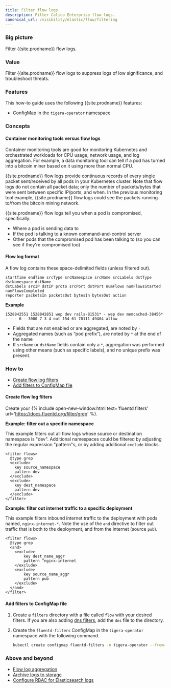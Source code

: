 ```yaml
---
title: Filter flow logs
description: Filter Calico Enterprise flow logs. 
canonical_url: /visibility/elastic/flow/filtering
---
```


### Big picture

Filter {{site.prodname}} flow logs. 

### Value

Filter {{site.prodname}} flow logs to suppress logs of low significance, and troubleshoot threats.  

### Features

This how-to guide uses the following {{site.prodname}} features:

- ConfigMap in the `tigera-operator` namespace

### Concepts

#### Container monitoring tools versus flow logs

Container monitoring tools are good for monitoring Kubernetes and orchestrated workloads for CPU usage, network usage, and log aggregation. For example, a data monitoring tool can tell if a pod has turned into a bitcoin miner based on it using more than normal CPU.  

{{site.prodname}} flow logs provide continuous records of every single packet sent/received by all pods in your Kubernetes cluster. Note that flow logs do not contain all packet data; only the number of packets/bytes that were sent between specific IP/ports, and when. In the previous monitoring tool example, {{site.prodname}} flow logs could see the packets running to/from the bitcoin mining network.

{{site.prodname}} flow logs tell you when a pod is compromised, specifically:
- Where a pod is sending data to
- If the pod is talking to a known command-and-control server
- Other pods that the compromised pod has been talking to (so you can see if they're compromised too)

#### Flow log format

A flow log contains these space-delimited fields (unless filtered out).

```
startTime endTime srcType srcNamespace srcName srcLabels dstType dstNamespace dstName 
dstLabels srcIP dstIP proto srcPort dstPort numFlows numFlowsStarted numFlowsCompleted 
reporter packetsIn packetsOut bytesIn bytesOut action
```
**Example**

```
1528842551 1528842851 wep dev rails-81531* - wep dev memcached-38456* - - - 6 - 3000 7 3 4 out 154 61 70111 49404 allow
```
- Fields that are not enabled or are aggregated, are noted by `-` 
- Aggregated names (such as “pod prefix”), are noted by `*` at the end of the name
- If `srcName` or `dstName` fields contain only a `*`, aggregation was performed using other means (such as specific labels), and no unique prefix was present.

### How to

- [Create flow log filters](#create-flow-log-filters)
- [Add filters to ConfigMap file](#add-filters-to-configmap-file)

#### Create flow log filters

Create your {% include open-new-window.html text='fluentd filters' url='https://docs.fluentd.org/filter/grep' %}. 

**Example: filter out a specific namespace**
  
This example filters out all flow logs whose source or destination namespace is "dev". Additional namespaces could be filtered by adjusting the regular expression "pattern"s, or by adding additional `exclude` blocks.

  ```
  <filter flows>
    @type grep
    <exclude>
      key source_namespace
      pattern dev
    </exclude>
    <exclude>
      key dest_namespace
      pattern dev
    </exclude>
  </filter>
  ```
**Example: filter out internet traffic to a specific deployment**
  
This example filters inbound internet traffic to the deployment with pods named, `nginx-internet-*`. Note the use of the `and` directive to filter out traffic that is both to the deployment, and from the internet (source `pub`).

  ```
  <filter flows>
    @type grep
    <and>
      <exclude>
          key dest_name_aggr
          pattern ^nginx-internet
      </exclude>
      <exclude>
          key source_name_aggr
          pattern pub
      </exclude>
    </and>
  </filter>
  ```
#### Add filters to ConfigMap file

1. Create a `filters` directory with a file called `flow` with your desired filters. If you are also adding [dns filters]({{site.baseurl}}/visibility/elastic/dns/filtering-dns), add the `dns` file to the directory.

1. Create the `fluentd-filters` ConfigMap in the `tigera-operator` namespace with the following command.

   ```bash
   kubectl create configmap fluentd-filters -n tigera-operator --from-file=filters
   ```

### Above and beyond

- [Flow log aggregation]({{site.baseurl}}/visibility/elastic/flow/aggregation)
- [Archive logs to storage]({{site.baseurl}}/visibility/elastic/archive-storage)
- [Configure RBAC for Elasticsearch logs]({{site.baseurl}}/visibility/elastic/rbac-elasticsearch)
